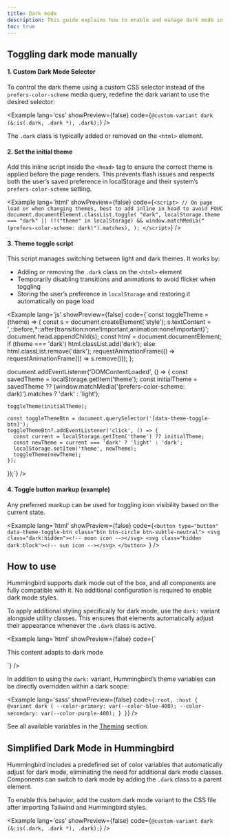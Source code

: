 ```yaml
---
title: Dark mode
description: This guide explains how to enable and manage dark mode in a way consistent with Tailwind’s dark-mode documentation.
toc: true
---
```


## Toggling dark mode manually

#### 1. Custom Dark Mode Selector

To control the dark theme using a custom CSS selector instead of the `prefers-color-scheme` media query, redefine the dark variant to use the desired selector:

<Example lang='css' showPreview={false}
  code={`@custom-variant dark (&:is(.dark, .dark *), .dark);`}
/>

The `.dark` class is typically added or removed on the `<html>` element.

#### 2. Set the initial theme

Add this inline script inside the `<head>` tag to ensure the correct theme is applied before the page renders. This prevents flash issues and respects both the user’s saved preference in localStorage and their system’s `prefers-color-scheme` setting.

<Example lang='html' showPreview={false}
  code={`<script>
    // On page load or when changing themes, best to add inline in head to avoid FOUC
    document.documentElement.classList.toggle(
      "dark",
      localStorage.theme === "dark" ||
        (!("theme" in localStorage) && window.matchMedia("(prefers-color-scheme: dark)").matches),
    );
  </script>`}
/>

#### 3. Theme toggle script

This script manages switching between light and dark themes. It works by:

- Adding or removing the `.dark` class on the `<html>` element
- Temporarily disabling transitions and animations to avoid flicker when toggling
- Storing the user’s preference in `localStorage` and restoring it automatically on page load

<Example lang='js' showPreview={false} 
  code={`const toggleTheme = (theme) => {
    const s = document.createElement('style');
    s.textContent = '*,*::before,*::after{transition:none!important;animation:none!important}';
    document.head.appendChild(s);
    const html = document.documentElement;
    if (theme === 'dark') html.classList.add('dark');
    else html.classList.remove('dark');
    requestAnimationFrame(() => requestAnimationFrame(() => s.remove()));
  };
  
  document.addEventListener('DOMContentLoaded', () => {
    const savedTheme = localStorage.getItem('theme');
    const initialTheme = savedTheme ?? (window.matchMedia('(prefers-color-scheme: dark)').matches ? 'dark' : 'light');
    
    toggleTheme(initialTheme);
    
    const toggleThemeBtn = document.querySelector('[data-theme-toggle-btn]');
    toggleThemeBtn?.addEventListener('click', () => {
      const current = localStorage.getItem('theme') ?? initialTheme;
      const newTheme = current === 'dark' ? 'light' : 'dark';
      localStorage.setItem('theme', newTheme);
      toggleTheme(newTheme);
    });
  });`}
/>


#### 4. Toggle button markup (example)

Any preferred markup can be used for toggling icon visibility based on the current state.

<Example lang='html' showPreview={false}
  code={`<button type="button" data-theme-toggle-btn class="btn btn-circle btn-subtle-neutral">
    <svg class="dark:hidden"><!-- moon icon --></svg>
    <svg class="hidden dark:block"><!-- sun icon --></svg>
  </button>
`}
/>

## How to use

Hummingbird supports dark mode out of the box, and all components are fully compatible with it. No additional configuration is required to enable dark mode styles.

To apply additional styling specifically for dark mode, use the `dark:` variant alongside utility classes. This ensures that elements automatically adjust their appearance whenever the `.dark` class is active.

<Example lang='html' showPreview={false}
  code={`<div class="bg-subtle text-primary dark:text-secondary">
    This content adapts to dark mode
  </div>`}
/>

In addition to using the `dark:` variant, Hummingbird’s theme variables can be directly overridden within a dark scope:

<Example lang='sass' showPreview={false}
  code={`:root, :host { 
    @variant dark {
      --color-primary: var(--color-blue-400);
      --color-secondary: var(--color-purple-400);
    }
  }`}
/>

See all available variables in the [Theming](./theming#hummingbird-theme-variables) section.

## Simplified Dark Mode in Hummingbird

Hummingbird includes a predefined set of color variables that automatically adjust for dark mode, eliminating the need for additional dark mode classes. Components can switch to dark mode by adding the `.dark` class to a parent element.

To enable this behavior, add the custom dark mode variant to the CSS file after importing Tailwind and Hummingbird styles.

<Example lang='css' showPreview={false}
  code={`@custom-variant dark (&:is(.dark, .dark *), .dark);`}
/>